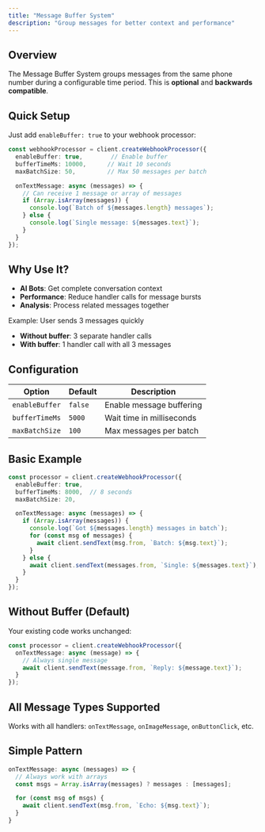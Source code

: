 ```yaml
---
title: "Message Buffer System"
description: "Group messages for better context and performance"
---
```


## Overview

The Message Buffer System groups messages from the same phone number during a configurable time period. This is **optional** and **backwards compatible**.

## Quick Setup

Just add `enableBuffer: true` to your webhook processor:

```typescript
const webhookProcessor = client.createWebhookProcessor({
  enableBuffer: true,        // Enable buffer
  bufferTimeMs: 10000,      // Wait 10 seconds
  maxBatchSize: 50,         // Max 50 messages per batch

  onTextMessage: async (messages) => {
    // Can receive 1 message or array of messages
    if (Array.isArray(messages)) {
      console.log(`Batch of ${messages.length} messages`);
    } else {
      console.log(`Single message: ${messages.text}`);
    }
  }
});
```

## Why Use It?

- **AI Bots**: Get complete conversation context
- **Performance**: Reduce handler calls for message bursts
- **Analysis**: Process related messages together

Example: User sends 3 messages quickly
- **Without buffer**: 3 separate handler calls
- **With buffer**: 1 handler call with all 3 messages

## Configuration

| Option | Default | Description |
|--------|---------|-------------|
| `enableBuffer` | `false` | Enable message buffering |
| `bufferTimeMs` | `5000` | Wait time in milliseconds |
| `maxBatchSize` | `100` | Max messages per batch |

## Basic Example

```typescript
const processor = client.createWebhookProcessor({
  enableBuffer: true,
  bufferTimeMs: 8000,  // 8 seconds
  maxBatchSize: 20,

  onTextMessage: async (messages) => {
    if (Array.isArray(messages)) {
      console.log(`Got ${messages.length} messages in batch`);
      for (const msg of messages) {
        await client.sendText(msg.from, `Batch: ${msg.text}`);
      }
    } else {
      await client.sendText(messages.from, `Single: ${messages.text}`);
    }
  }
});
```

## Without Buffer (Default)

Your existing code works unchanged:

```typescript
const processor = client.createWebhookProcessor({
  onTextMessage: async (message) => {
    // Always single message
    await client.sendText(message.from, `Reply: ${message.text}`);
  }
});
```

## All Message Types Supported

Works with all handlers: `onTextMessage`, `onImageMessage`, `onButtonClick`, etc.

## Simple Pattern

```typescript
onTextMessage: async (messages) => {
  // Always work with arrays
  const msgs = Array.isArray(messages) ? messages : [messages];

  for (const msg of msgs) {
    await client.sendText(msg.from, `Echo: ${msg.text}`);
  }
}
```